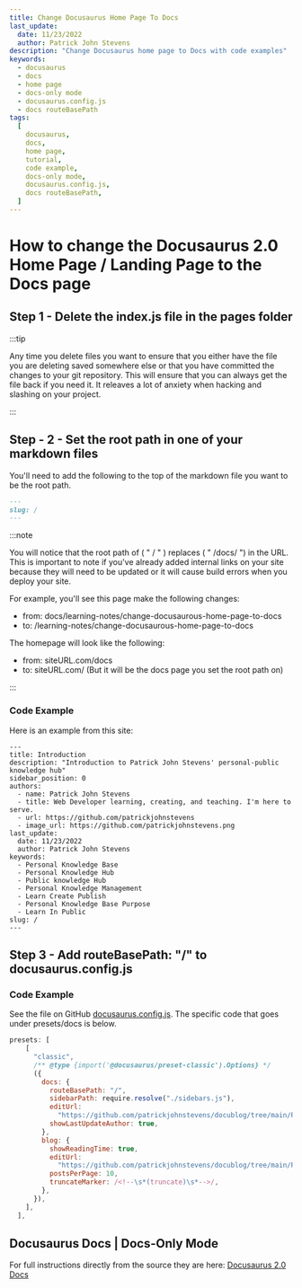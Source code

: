 ```yaml
---
title: Change Docusaurus Home Page To Docs
last_update:
  date: 11/23/2022
  author: Patrick John Stevens
description: "Change Docusaurus home page to Docs with code examples"
keywords:
  - docusaurus
  - docs
  - home page
  - docs-only mode
  - docusaurus.config.js
  - docs routeBasePath
tags:
  [
    docusaurus,
    docs,
    home page,
    tutorial,
    code example,
    docs-only mode,
    docusaurus.config.js,
    docs routeBasePath,
  ]
---
```


# How to change the Docusaurus 2.0 Home Page / Landing Page to the Docs page

## Step 1 - Delete the index.js file in the pages folder

:::tip

Any time you delete files you want to ensure that you either have the file you are deleting saved somewhere else or that you have committed the changes to your git repository. This will ensure that you can always get the file back if you need it. It releaves a lot of anxiety when hacking and slashing on your project.

:::

## Step - 2 - Set the root path in one of your markdown files

You'll need to add the following to the top of the markdown file you want to be the root path.

```md
---
slug: /
---
```

:::note

You will notice that the root path of ( " / " ) replaces ( " /docs/ ") in the URL. This is important to note if you've already added internal links on your site because they will need to be updated or it will cause build errors when you deploy your site.

For example, you'll see this page make the following changes:

- from: docs/learning-notes/change-docusaurous-home-page-to-docs
- to: /learning-notes/change-docusaurous-home-page-to-docs

The homepage will look like the following:

- from: siteURL.com/docs
- to: siteURL.com/ (But it will be the docs page you set the root path on)

:::

### Code Example

Here is an example from this site:

```mdx
---
title: Introduction
description: "Introduction to Patrick John Stevens' personal-public knowledge hub"
sidebar_position: 0
authors:
  - name: Patrick John Stevens
  - title: Web Developer learning, creating, and teaching. I'm here to serve.
  - url: https://github.com/patrickjohnstevens
  - image_url: https://github.com/patrickjohnstevens.png
last_update:
  date: 11/23/2022
  author: Patrick John Stevens
keywords:
  - Personal Knowledge Base
  - Personal Knowledge Hub
  - Public knowledge Hub
  - Personal Knowledge Management
  - Learn Create Publish
  - Personal Knowledge Base Purpose
  - Learn In Public
slug: /
---
```

## Step 3 - Add routeBasePath: "/" to docusaurus.config.js

### Code Example

See the file on GitHub [docusaurus.config.js](https://github.com/patrickjohnstevens/docublog/blob/main/PJSDocBlog/docusaurus.config.js). The specific code that goes under presets/docs is below.

```javascript
presets: [
    [
      "classic",
      /** @type {import('@docusaurus/preset-classic').Options} */
      ({
        docs: {
          routeBasePath: "/",
          sidebarPath: require.resolve("./sidebars.js"),
          editUrl:
            "https://github.com/patrickjohnstevens/docublog/tree/main/PJSDocBlog",
          showLastUpdateAuthor: true,
        },
        blog: {
          showReadingTime: true,
          editUrl:
            "https://github.com/patrickjohnstevens/docublog/tree/main/PJSDocBlog",
          postsPerPage: 10,
          truncateMarker: /<!--\s*(truncate)\s*-->/,
        },
      }),
    ],
  ],

```

## Docusaurus Docs | Docs-Only Mode

For full instructions directly from the source they are here: [Docusaurus 2.0 Docs](https://docusaurus.io/docs/docs-introduction#docs-only-mode)
